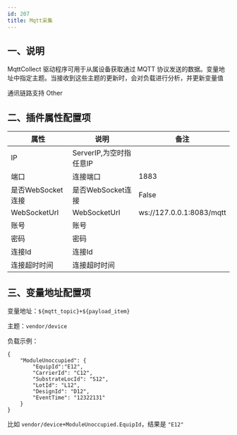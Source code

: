 ```yaml
---
id: 207
title: Mqtt采集
---
```




## 一、说明

MqttCollect 驱动程序可用于从属设备获取通过 MQTT 协议发送的数据。变量地址中指定主题。当接收到这些主题的更新时，会对负载进行分析，并更新变量值

通讯链路支持 Other

## 二、插件属性配置项

| 属性           |  说明                    | 备注|
| ---------------| --------------------------| ---|
| IP         | ServerIP,为空时指任意IP              | |
| 端口         | 连接端口              | 1883|
| 是否WebSocket连接         | 是否WebSocket连接             | False |
| WebSocketUrl         | WebSocketUrl             | ws://127.0.0.1:8083/mqtt |
| 账号         | 账号             |  |
| 密码         | 密码              |  |
| 连接Id         | 连接Id              |  |
| 连接超时时间         | 连接超时时间              |  |

## 三、变量地址配置项


变量地址：``${mqtt_topic}+${payload_item}``

主题：``vendor/device``

负载示例：
```
{
    "ModuleUnoccupied": {
        "EquipId":"E12",
        "CarrierId": "C12",
        "SubstrateLocId": "S12",
        "LotId": "L12",
        "DesignId": "D12",
        "EventTime": "12322131"
    }
}
```

比如 ``vendor/device+ModuleUnoccupied.EquipId``，结果是 ``"E12"``